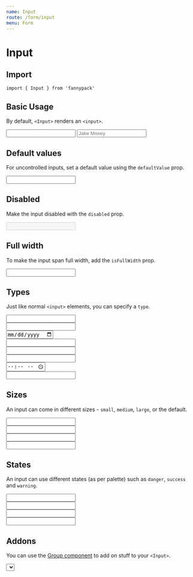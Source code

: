 ```yaml
---
name: Input
route: /form/input
menu: Form
---
```



# Input

## Import

`import { Input } from 'fannypack'`

## Basic Usage

By default, `<Input>` renders an `<input>`.

<Playground>
  <Input />
  <Input placeholder="Jake Moxey" marginLeft="major-1" />
</Playground>

## Default values

For uncontrolled inputs, set a default value using the `defaultValue` prop.

<Playground>
  <Input defaultValue="Fannypacks rock!" />
</Playground>

## Disabled

Make the input disabled with the `disabled` prop.

<Playground>
  <Input disabled defaultValue="Disabled field" />
</Playground>

## Full width

To make the input span full width, add the `isFullWidth` prop.

<Playground>
  <Input isFullWidth />
</Playground>

## Types

Just like normal `<input>` elements, you can specify a `type`.

<Playground>
  <Input type="number" />
  <br />
  <Input type="tel" marginTop="major-1" />
  <br />
  <Input type="date" marginTop="major-1" />
  <br />
  <Input type="email" marginTop="major-1" />
  <br />
  <Input type="password" marginTop="major-1" />
  <br />
  <Input type="search" marginTop="major-1" />
  <br />
  <Input type="time" marginTop="major-1" />
  <br />
  <Input type="url" marginTop="major-1" />
</Playground>

## Sizes

An input can come in different sizes - `small`, `medium`, `large`, or the default.

<Playground>
  <Input size="small" />
  <br />
  <Input marginTop="major-1" />
  <br />
  <Input size="medium" marginTop="major-1" />
  <br />
  <Input size="large" marginTop="major-1" />
</Playground>

## States

An input can use different states (as per palette) such as `danger`, `success` and `warning`.

<Playground>
  <Input state="danger" />
  <br />
  <Input state="success" marginTop="major-1" />
  <br />
  <Input state="warning" marginTop="major-1" />
  <br />
  <Input state="primary" marginTop="major-1" />
</Playground>

## Addons

You can use the [Group component](/components/group) to add on stuff to your `<Input>`.

<Playground>
  <Group>
    <Select options={[{ label: '$', value: 'dollars' }, { label: '€', value: 'euro' }]} />
    <Input />
    <Button>Send</Button>
  </Group>
</Playground>

## Icons

**Note:** To use input icons, you will need to follow the [instructions to set up icons with Fannypack](/components/icon).

<Playground>
  <Input before={<Input.Icon icon="solid-search" />} placeholder="Jake Moxey" />
  <Input after={<Input.Icon icon="solid-search" />} placeholder="Jake Moxey" marginLeft="major-1" />
</Playground>

## Controlled Usage

The previous examples are examples of uncontrolled usage. To control the value yourself, use a combination of `onChange` and `value`.

Note: Do not use `defaultValue` with controlled inputs!

<Playground>
  <Component initialState={{ value: 'Fannypacks rock!' }}>
    {({ state, setState }) => <Input onChange={e => setState({ value: e.target.value })} value={state.value} />}
  </Component>
</Playground>

## Accessibility

Using an accessibility label (`a11yLabel`), will enable screen readers to read the contents of the label.

<Playground>
  <Input a11yLabel="name" placeholder="Jake Moxey" />
</Playground>

## Usage with form libraries


### Formik

```
import { Formik, Form, Field } from 'formik'
import { FormikInput, FormikInputField } from 'fannypack'
```

<Playground>
  <Formik initialValues={{ name: '', name2: '' }} onSubmit={() => {}}>
    <Form>
      <Field display="block" component={FormikInput} name="name" validate={value => (!value ? 'This is required' : undefined)} />
      <Field
        display="block"
        component={FormikInputField}
        label="Name"
        name="name2"
        marginTop="major-2"
        validate={value => (!value ? 'This is required' : undefined)}
      />
      <Button marginTop="major-2" type="submit">
        Submit
      </Button>
    </Form>
  </Formik>
</Playground>

## `<Input>` Props

<PropsTable component={Input} />

# InputField

## Import

`import { InputField } from 'fannypack'`

## Basic Usage

The `<InputField>` component contains of the [`<Input>` component](#input) wrapped by the [`<FieldWrapper>` component](/form/fieldwrapper).

It accepts a combination of [`<Input>` props](/form/input#input-props) and [`<FieldWrapper>` props](/form/fieldwrapper#props).

<Playground>
  <InputField a11yId="name" label="Username" />
</Playground>

## `<InputField>` Props

<PropsTable component={InputField} />

## Theming

### Schema

```jsx
{
  Input: {
    base: css | Object,
    disabled: css | Object,
    focus: css | Object,
    placeholder: css | Object,
    sizes: {
      small: css | Object,
      medium: css | Object,
      large: css | Object
    }
  }
}
```
